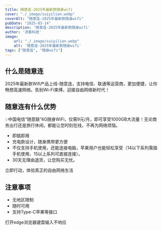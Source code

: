 ```yaml
---
title: 随意连-2025年最新款随身wifi
cover: "./_image/suiyilian.webp"
coverAlt: "随意连-2025年最新款随身wifi"
pubDate: "2025-03-14"
description: '随意连-2025年最新款随身wifi'
author: '流客科技'
image:
    url: "./_image/suiyilian.webp"
    alt: '随意连-2025年最新款随身wifi'
tags: ["随意连", "随身wifi"]
---
```


## 什么是随意连

2025年最新款Wifi产品上线-随意连，支持电信、联通等运营商，更加便捷，让你畅想高速网络。告别Wi-Fi束缚，迎接自由网络新时代！


## 随意连有什么优势

💡中国电信“随意联”4G随身WiFi，仅需9元/月，即可享受1000GB大流量！无论商务出行还是旅行休闲，都能让您时刻在线，不再为网络烦恼。

- 即插即用
- 充电款设计，随身携带更方便
- 不仅支持手机使用，还能连接电脑，苹果用户也能轻松享受（14以下系列需插手机使用，15以上系列可直接连接）。
- 30天无理由退货，让您购买无忧。

立即行动，体验真正的自由网络生活

## 注意事项
- 无地区限制
- 随时可用
- 支持Type-C苹果等接口

打开edge浏览器键盘输入不响应
